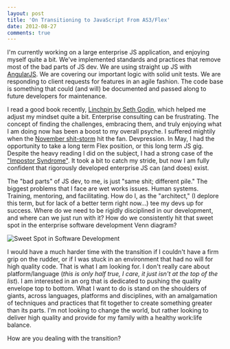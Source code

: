 ```yaml
---
layout: post
title: 'On Transitioning to JavaScript From AS3/Flex'
date: 2012-08-27
comments: true
---
```


I'm currently working on a large enterprise JS application, and enjoying myself quite a bit. We've implemented standards and practices that remove most of the bad parts of JS dev. We are using straight up JS with [AngularJS](https://www.angularjs.org/). We are covering our important logic with solid unit tests. We are responding to client requests for features in an agile fashion. The code base is something that could (and will) be documented and passed along to future developers for maintenance.

I read a good book recently, [Linchpin by Seth Godin](https://www.amazon.com/exec/obidos/ASIN/1591843162/joehoobuiblo-20/ref=nosim/), which helped me adjust my mindset quite a bit. Enterprise consulting can be frustrating. The concept of finding the challenges, embracing them, and truly enjoying what I am doing now has been a boost to my overall psyche. I suffered mightily when the [November shit-storm](https://blogs.adobe.com/flex/2011/11/your-questions-about-flex.html) hit the fan. Devpression. In May, I had the opportunity to take a long term Flex position, or this long term JS gig. Despite the heavy reading I did on the subject, I had a strong case of the ["Impostor Syndrome"](https://en.wikipedia.org/wiki/Impostor_syndrome). It took a bit to catch my stride, but now I am fully confident that rigorously developed enterprise JS can (and does) exist.

The "bad parts" of JS dev, to me, is just "same shit; different pile." The biggest problems that I face are wet works issues. Human systems. Training, mentoring, and facilitating. How do I, as the "architect," (I deplore this term, but for lack of a better term right now...) tee my devs up for success. Where do we need to be rigidly disciplined in our development, and where can we just run with it? How do we consistently hit that sweet spot in the enterprise software development Venn diagram?

![Sweet Spot in Software Development](./images/dev-venn.png)

I would have a much harder time with the transition if I couldn't have a firm grip on the rudder, or if I was stuck in an environment that had no will for high quality code. That is what I am looking for. I don't really care about platform/language (_this is only half true, I care, it just isn't at the top of the list_). I am interested in an org that is dedicated to pushing the quality envelope top to bottom. What I want to do is stand on the shoulders of giants, across languages, platforms and disciplines, with an amalgamation of techniques and practices that fit together to create something greater than its parts. I'm not looking to change the world, but rather looking to deliver high quality and provide for my family with a healthy work:life balance.

How are you dealing with the transition?
